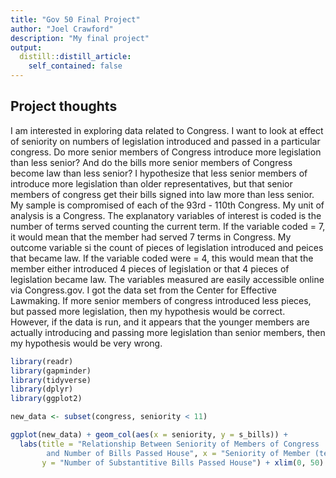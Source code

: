 ```yaml
---
title: "Gov 50 Final Project"
author: "Joel Crawford"
description: "My final project"
output:
  distill::distill_article:
    self_contained: false
---
```




## Project thoughts

I am interested in exploring data related to Congress. I want to look at effect of seniority on numbers of legislation introduced and passed in a particular congress. Do more senior members of Congress introduce more legislation than less senior? And do the bills more senior members of Congress become law than less senior? I hypothesize that less senior members of introduce more legislation than older representatives, but that  senior members of congress get their bills signed into law more than less senior. My sample is compromised of each of the 93rd - 110th Congress. My unit of analysis is a Congress. The explanatory variables of interest is coded is the number of terms served counting the current term. If the variable coded = 7, it would mean that the member had served 7 terms in Congress. My outcome variable si the count of pieces of legislation introduced and peices that became law. If the variable coded were = 4, this would mean that the member either introduced 4 pieces of legislation or that 4 pieces of legislation became law. The variables measured are easily accessible online via Congress.gov. I got the data set from the Center for Effective Lawmaking. If more senior members of congress introduced less pieces, but passed more legislation, then my hypothesis would be correct. However, if the data is run, and it appears that the younger members are actually introducing and passing more legislation than senior members, then my hypothesis would be very wrong.  


```r
library(readr)
library(gapminder)
library(tidyverse)
library(dplyr)
library(ggplot2)

new_data <- subset(congress, seniority < 11)

ggplot(new_data) + geom_col(aes(x = seniority, y = s_bills)) +
  labs(title = "Relationship Between Seniority of Members of Congress 
        and Number of Bills Passed House", x = "Seniority of Member (terms)", 
       y = "Number of Substantitive Bills Passed House") + xlim(0, 50) + ylim(0,50)
            
```


